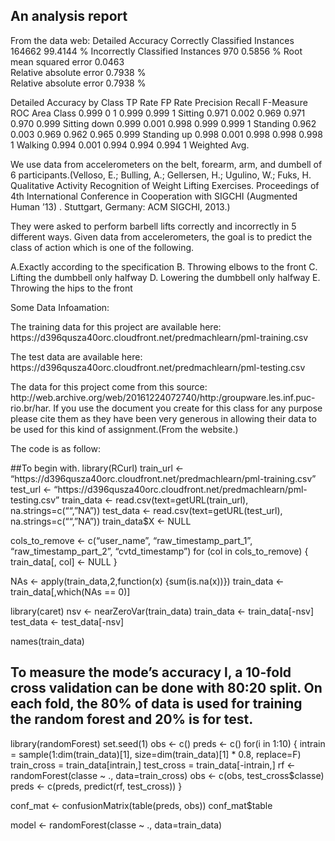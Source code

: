 ## An analysis report
From the data web:
Detailed Accuracy
Correctly Classified Instances 	164662 	99.4144 %
Incorrectly Classified Instances 	970 	0.5856 %
Root mean squared error 	0.0463 	
Relative absolute error 	0.7938 % 	
Relative absolute error 	0.7938 % 	

Detailed Accuracy by Class
TP Rate 	FP Rate 	Precision 	Recall 	F-Measure 	ROC Area 	Class
0.999 	0 	1 	0.999 	0.999 	1 	Sitting
0.971 	0.002 	0.969 	0.971 	0.970 	0.999 	Sitting down
0.999 	0.001 	0.998 	0.999 	0.999 	1 	Standing
0.962 	0.003 	0.969 	0.962 	0.965 	0.999 	Standing up
0.998 	0.001 	0.998 	0.998 	0.998 	1 	Walking
0.994 	0.001 	0.994 	0.994 	0.994 	1 	Weighted Avg.

We use data from accelerometers on the belt, forearm, arm, and dumbell of 6 participants.(Velloso, E.; Bulling, A.; Gellersen, H.; Ugulino, W.; Fuks, H. Qualitative Activity Recognition of Weight Lifting Exercises. Proceedings of 4th International Conference in Cooperation with SIGCHI (Augmented Human '13) . Stuttgart, Germany: ACM SIGCHI, 2013.)

They were asked to perform barbell lifts correctly and incorrectly in 5 different ways. Given data from accelerometers, the goal is to predict the class of action which is one of the following.

A.Exactly according to the specification
B. Throwing elbows to the front 
C. Lifting the dumbbell only halfway 
D. Lowering the dumbbell only halfway 
E. Throwing the hips to the front



Some Data Infoamation:

The training data for this project are available here:
https://d396qusza40orc.cloudfront.net/predmachlearn/pml-training.csv

The test data are available here:
https://d396qusza40orc.cloudfront.net/predmachlearn/pml-testing.csv

The data for this project come from this source: http://web.archive.org/web/20161224072740/http:/groupware.les.inf.puc-rio.br/har. If you use the document you create for this class for any purpose please cite them as they have been very generous in allowing their data to be used for this kind of assignment.(From the website.)



The code is as follow:

##To begin with.
library(RCurl)
train_url <- "https://d396qusza40orc.cloudfront.net/predmachlearn/pml-training.csv"
test_url <- "https://d396qusza40orc.cloudfront.net/predmachlearn/pml-testing.csv"
train_data <- read.csv(text=getURL(train_url), na.strings=c("", "NA"))
test_data <- read.csv(text=getURL(test_url), na.strings=c("", "NA"))
train_data$X <- NULL

cols_to_remove <- c("user_name", "raw_timestamp_part_1",
    "raw_timestamp_part_2", "cvtd_timestamp")
for (col in cols_to_remove) {
   train_data[, col] <- NULL
}

NAs <- apply(train_data,2,function(x) {sum(is.na(x))})
train_data <- train_data[,which(NAs == 0)]

library(caret)
nsv <- nearZeroVar(train_data)
train_data <- train_data[-nsv]
test_data <- test_data[-nsv]

names(train_data)


## To measure the mode’s accuracy l, a 10-fold cross validation can be done with 80:20 split. On each fold, the 80% of data is used for training the random forest and 20% is for test.

library(randomForest)
set.seed(1)
obs <- c()
preds <- c()
for(i in 1:10) {
   intrain = sample(1:dim(train_data)[1], size=dim(train_data)[1] * 0.8, replace=F)
   train_cross = train_data[intrain,]
   test_cross = train_data[-intrain,]
   rf <- randomForest(classe ~ ., data=train_cross)
   obs <- c(obs, test_cross$classe)
   preds <- c(preds, predict(rf, test_cross))
}

conf_mat <- confusionMatrix(table(preds, obs))
conf_mat$table

model <- randomForest(classe ~ ., data=train_data)
